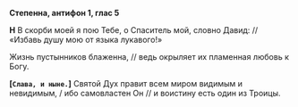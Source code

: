 **Степенна, антифон 1, глас 5**

**Н** В скорби моей я пою Тебе, о Спаситель мой, словно Давид: // «Избавь душу мою от языка лукавого!»

Жизнь пустынников блаженна, // ведь окрыляет их пламенная любовь к Богу.

**[`Слава, и ныне.`]** Святой Дух правит всем миром видимым и невидимым, / ибо самовластен Он // и воистину есть один из Троицы.
